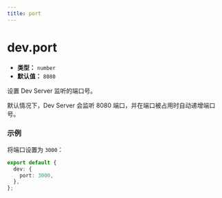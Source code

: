 ```yaml
---
title: port
---
```


# dev.port

- **类型：** `number`
- **默认值：** `8080`

设置 Dev Server 监听的端口号。

默认情况下，Dev Server 会监听 8080 端口，并在端口被占用时自动递增端口号。

### 示例

将端口设置为 `3000`：

```ts
export default {
  dev: {
    port: 3000,
  },
};
```


